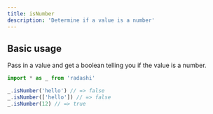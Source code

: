 ```yaml
---
title: isNumber
description: 'Determine if a value is a number'
---
```


## Basic usage

Pass in a value and get a boolean telling you if the value is a number.

```ts
import * as _ from 'radashi'

_.isNumber('hello') // => false
_.isNumber(['hello']) // => false
_.isNumber(12) // => true
```
